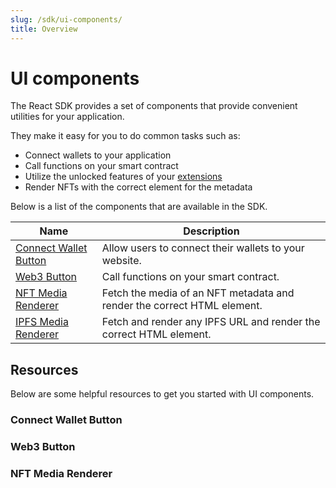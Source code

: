 ```yaml
---
slug: /sdk/ui-components/
title: Overview
---
```



# UI components

<div className="heroGrid">
  
  <div>
    <p>
        The React SDK provides a set of components that provide convenient utilities for your application.
    </p>

They make it easy for you to do common tasks such as:

- Connect wallets to your application
- Call functions on your smart contract
- Utilize the unlocked features of your [extensions](/extensions)
- Render NFTs with the correct element for the metadata

Below is a list of the components that are available in the SDK.

</div>

<div className="heroGridImageContainer">
  <ThemedImage
    sources={{
      light: "/assets/ui-components.png",
      dark: "/assets/ui-components.png",
    }}
    className="heroGridImage"
    alt="thirdweb dashboard"
  />
</div>

</div>

| Name                                                            | Description                                                             |
| --------------------------------------------------------------- | ----------------------------------------------------------------------- |
| [Connect Wallet Button](/sdk/ui-components/connectwalletbutton) | Allow users to connect their wallets to your website.                   |
| [Web3 Button](/sdk/ui-components/web3button)                    | Call functions on your smart contract.                                  |
| [NFT Media Renderer](/sdk/ui-components/ipfs-media-renderer)    | Fetch the media of an NFT metadata and render the correct HTML element. |
| [IPFS Media Renderer](/sdk/ui-components/ipfs-media-renderer)   | Fetch and render any IPFS URL and render the correct HTML element.      |

## Resources

Below are some helpful resources to get you started with UI components.

### Connect Wallet Button

<div className="row" style={{ marginBottom: 24 }}>
  <div className="col col--6" style={{ marginTop: 8 }}>
    <QuickstartCard
      name="Guide: Add a Connect Wallet Button"
      link="https://blog.thirdweb.com/guides/add-connectwallet-to-your-website/"
      image="/assets/icons/education.png"
    />
  </div>
  <div className="col col--6" style={{ marginTop: 8 }}>
    <QuickstartCard
      name="Video: Add a Connect Wallet Button"
      link="https://blog.thirdweb.com/guides/add-connectwallet-to-your-website/"
      image="/assets/icons/education.png"
    />
  </div>
</div>

### Web3 Button

<div className="row" style={{ marginBottom: 24 }}>
  <div className="col col--12" style={{ marginTop: 8 }}>
    <QuickstartCard
      name="Example: Call a Smart Contract Function with the Web3 Button"
      link="https://web3button.thirdweb-example.com/"
      image="/assets/icons/education.png"
    />
  </div>
</div>

### NFT Media Renderer

<div className="row" style={{ marginBottom: 24 }}>
  <div className="col col--12" style={{ marginTop: 8 }}>
    <QuickstartCard
      name="Guide: Create an NFT Gallery Using the NFT Media Renderer"
      link="https://blog.thirdweb.com/guides/create-an-nft-gallery-using-thirdweb-and-next-js/"
      image="/assets/icons/education.png"
    />
  </div>
</div>
